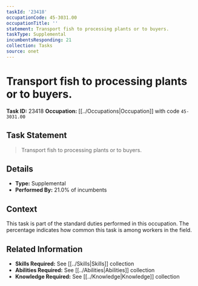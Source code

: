```yaml
---
taskId: '23418'
occupationCode: 45-3031.00
occupationTitle: ''
statement: Transport fish to processing plants or to buyers.
taskType: Supplemental
incumbentsResponding: 21
collection: Tasks
source: onet
---
```

# Transport fish to processing plants or to buyers.

**Task ID:** 23418
**Occupation:** [[../Occupations|Occupation]] with code `45-3031.00`

## Task Statement

> Transport fish to processing plants or to buyers.

## Details

- **Type:** Supplemental
- **Performed By:** 21.0% of incumbents

## Context

This task is part of the standard duties performed in this occupation. The percentage indicates how common this task is among workers in the field.

## Related Information

- **Skills Required:** See [[../Skills|Skills]] collection
- **Abilities Required:** See [[../Abilities|Abilities]] collection
- **Knowledge Required:** See [[../Knowledge|Knowledge]] collection
